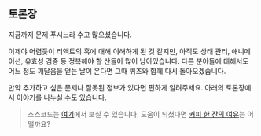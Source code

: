
## 토론장

지금까지 문제 푸시느라 수고 많으셨습니다.

이제야 어렴풋이 리액트의 훅에 대해 이해하게 된 것 같지만, 아직도 상태 관리, 애니메이션, 유효성 검증 등 정복해야 할 산들이 많이 남아있습니다. 다른 분야들에 대해서도 어느 정도 깨달음을 얻는 날이 온다면 그때 퀴즈와 함께 다시 돌아오겠습니다.

만약 추가하고 싶은 문제나 잘못된 정보가 있다면 편하게 알려주세요. 아래의 토론장에서 이야기를 나누실 수도 있습니다.

> 소스코드는 [여기](https://github.com/geniusLHS/interactive-react-hooks-quiz)에서 보실 수 있습니다.
> 도움이 되셨다면 [커피 한 잔의 여유](https://buymeacoffee.com/geniuslhs)는 어떨까요?

<Comments
  repo="geniusLHS/interactive-react-hooks-quiz"
  repoId="R_kgDOMcF95w"
  category="Announcements"
  categoryId="DIC_kwDOMcF9584Ch9H5"
/>
